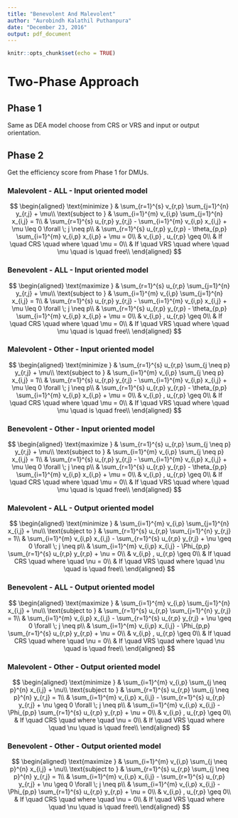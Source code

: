 ```yaml
---
title: "Benevolent And Malevolent"
author: "Aurobindh Kalathil Puthanpura"
date: "December 23, 2016"
output: pdf_document
---
```


```r
knitr::opts_chunk$set(echo = TRUE)
```

# Two-Phase Approach

## Phase 1

Same as DEA model choose from CRS or VRS and input or output orientation.

## Phase 2

Get the efficiency score from Phase 1 for DMUs.

### Malevolent - ALL - Input oriented model

$$
 \begin{aligned}
    \text{minimize  }   & \sum_{r=1}^{s} v_{r,p} \sum_{j=1}^{n} y_{r,j} + \mu\\
    \text{subject to }  & \sum_{i=1}^{m} v_{i,p} \sum_{j=1}^{n} x_{i,j} = 1\\
                        & \sum_{r=1}^{s} u_{r,p} y_{r,j} - \sum_{i=1}^{m} v_{i,p} x_{i,j} + \mu \leq 0  \forall \; j \neq p\\ 
                        & \sum_{r=1}^{s} u_{r,p} y_{r,p} - \theta_{p,p} \sum_{i=1}^{m} v_{i,p} x_{i,p} + \mu = 0\\
                        & v_{i,p} , u_{r,p} \geq 0\\
                        & If \quad CRS \quad where \quad \mu = 0\\
                        & If \quad VRS \quad where \quad \mu \quad is \quad free\\
  \end{aligned}
$$

### Benevolent - ALL - Input oriented model

$$
 \begin{aligned}
    \text{maximize  }   & \sum_{r=1}^{s} u_{r,p} \sum_{j=1}^{n} y_{r,j} + \mu\\
    \text{subject to }  & \sum_{i=1}^{m} v_{i,p} \sum_{j=1}^{n} x_{i,j} = 1\\
                        & \sum_{r=1}^{s} u_{r,p} y_{r,j} - \sum_{i=1}^{m} v_{i,p} x_{i,j} + \mu \leq 0  \forall \; j \neq p\\ 
                        & \sum_{r=1}^{s} u_{r,p} y_{r,p} - \theta_{p,p} \sum_{i=1}^{m} v_{i,p} x_{i,p} + \mu = 0\\
                        & v_{i,p} , u_{r,p} \geq 0\\
                        & If \quad CRS \quad where \quad \mu = 0\\
                        & If \quad VRS \quad where \quad \mu \quad is \quad free\\
  \end{aligned}
$$

### Malevolent - Other - Input oriented model

$$
 \begin{aligned}
    \text{minimize  }   & \sum_{r=1}^{s} u_{r,p} \sum_{j \neq p} y_{r,j} + \mu\\
    \text{subject to }  & \sum_{i=1}^{m} v_{i,p} \sum_{j \neq p} x_{i,j} = 1\\
                        & \sum_{r=1}^{s} u_{r,p} y_{r,j} - \sum_{i=1}^{m} v_{i,p} x_{i,j} + \mu \leq 0  \forall \; j \neq p\\ 
                        & \sum_{r=1}^{s} u_{r,p} y_{r,p} - \theta_{p,p} \sum_{i=1}^{m} v_{i,p} x_{i,p} + \mu = 0\\
                        & v_{i,p} , u_{r,p} \geq 0\\
                        & If \quad CRS \quad where \quad \mu = 0\\
                        & If \quad VRS \quad where \quad \mu \quad is \quad free\\
  \end{aligned}
$$

### Benevolent - Other - Input oriented model

$$
 \begin{aligned}
    \text{maximize  }   & \sum_{r=1}^{s} u_{r,p} \sum_{j \neq p} y_{r,j} + \mu\\
    \text{subject to }  & \sum_{i=1}^{m} v_{i,p} \sum_{j \neq p} x_{i,j} = 1\\
                        & \sum_{r=1}^{s} u_{r,p} y_{r,j} - \sum_{i=1}^{m} v_{i,p} x_{i,j} + \mu \leq 0  \forall \; j \neq p\\ 
                        & \sum_{r=1}^{s} u_{r,p} y_{r,p} - \theta_{p,p} \sum_{i=1}^{m} v_{i,p} x_{i,p} + \mu = 0\\
                        & v_{i,p} , u_{r,p} \geq 0\\
                        & If \quad CRS \quad where \quad \mu = 0\\
                        & If \quad VRS \quad where \quad \mu \quad is \quad free\\
  \end{aligned}
$$

### Malevolent - ALL - Output oriented model

$$
 \begin{aligned}
    \text{minimize  }   & \sum_{i=1}^{m} v_{i,p} \sum_{j=1}^{n} x_{i,j}  + \nu\\
    \text{subject to }  & \sum_{r=1}^{s} u_{r,p} \sum_{j=1}^{n} y_{r,j}  = 1\\
                        & \sum_{i=1}^{m} v_{i,p} x_{i,j} - \sum_{r=1}^{s} u_{r,p} y_{r,j} + \nu \geq 0  \forall \; j \neq p\\
                        & \sum_{i=1}^{m} v_{i,p} x_{i,j} - \Phi_{p,p} \sum_{r=1}^{s} u_{r,p} y_{r,p} + \nu = 0\\
                        & v_{i,p} , u_{r,p} \geq 0\\
                        & If \quad CRS \quad where \quad \nu = 0\\
                        & If \quad VRS \quad where \quad \nu \quad is \quad free\\
  \end{aligned}
$$

### Benevolent - ALL - Output oriented model

$$
 \begin{aligned}
    \text{maximize  }   & \sum_{i=1}^{m} v_{i,p} \sum_{j=1}^{n} x_{i,j}  + \nu\\
    \text{subject to }  & \sum_{r=1}^{s} u_{r,p} \sum_{j=1}^{n} y_{r,j}  = 1\\
                        & \sum_{i=1}^{m} v_{i,p} x_{i,j} - \sum_{r=1}^{s} u_{r,p} y_{r,j} + \nu \geq 0  \forall \; j \neq p\\
                        & \sum_{i=1}^{m} v_{i,p} x_{i,j} - \Phi_{p,p} \sum_{r=1}^{s} u_{r,p} y_{r,p} + \nu = 0\\
                        & v_{i,p} , u_{r,p} \geq 0\\
                        & If \quad CRS \quad where \quad \nu = 0\\
                        & If \quad VRS \quad where \quad \nu \quad is \quad free\\
  \end{aligned}
$$

### Malevolent - Other - Output oriented model

$$
 \begin{aligned}
    \text{minimize  }   & \sum_{i=1}^{m} v_{i,p} \sum_{j \neq p}^{n} x_{i,j}  + \nu\\
    \text{subject to }  & \sum_{r=1}^{s} u_{r,p} \sum_{j \neq p}^{n} y_{r,j}  = 1\\
                        & \sum_{i=1}^{m} v_{i,p} x_{i,j} - \sum_{r=1}^{s} u_{r,p} y_{r,j} + \nu \geq 0  \forall \; j \neq p\\
                        & \sum_{i=1}^{m} v_{i,p} x_{i,j} - \Phi_{p,p} \sum_{r=1}^{s} u_{r,p} y_{r,p} + \nu = 0\\
                        & v_{i,p} , u_{r,p} \geq 0\\
                        & If \quad CRS \quad where \quad \nu = 0\\
                        & If \quad VRS \quad where \quad \nu \quad is \quad free\\
  \end{aligned}
$$

### Benevolent - Other - Output oriented model

$$
 \begin{aligned}
    \text{maximize  }   & \sum_{i=1}^{m} v_{i,p} \sum_{j \neq p}^{n} x_{i,j}  + \nu\\
    \text{subject to }  & \sum_{r=1}^{s} u_{r,p} \sum_{j \neq p}^{n} y_{r,j}  = 1\\
                        & \sum_{i=1}^{m} v_{i,p} x_{i,j} - \sum_{r=1}^{s} u_{r,p} y_{r,j} + \nu \geq 0  \forall \; j \neq p\\
                        & \sum_{i=1}^{m} v_{i,p} x_{i,j} - \Phi_{p,p} \sum_{r=1}^{s} u_{r,p} y_{r,p} + \nu = 0\\
                        & v_{i,p} , u_{r,p} \geq 0\\
                        & If \quad CRS \quad where \quad \nu = 0\\
                        & If \quad VRS \quad where \quad \nu \quad is \quad free\\
  \end{aligned}
$$
